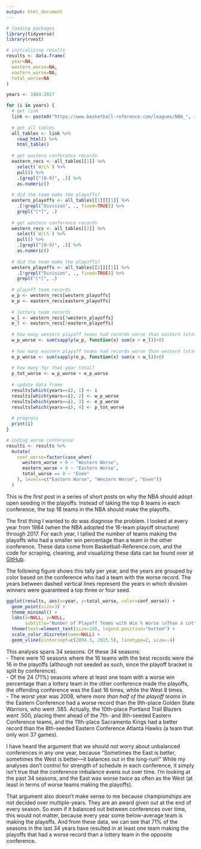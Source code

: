 ```yaml
---
output: html_document
---
```

```r
# loading packages
library(tidyverse)
library(rvest)

# initializing results
results <- data.frame(
  year=NA, 
  western_worse=NA, 
  eastern_worse=NA, 
  total_worse=NA
)

years <- 1984:2017

for (i in years) {
  # get link
  link <- paste0("https://www.basketball-reference.com/leagues/NBA_", i, ".html")
  
  # get all tables
  all_tables <- link %>% 
    read_html() %>% 
    html_table()
  
  # get eastern conference records
  eastern_recs <- all_tables[[1]] %>% 
    select(`W/L%`) %>% 
    pull() %>% 
    .[grepl("[0-9]", .)] %>% 
    as.numeric()
  
  # did the team make the playoffs?
  eastern_playoffs <- all_tables[[1]][[1]] %>% 
    .[!grepl("Division", ., fixed=TRUE)] %>% 
    grepl("[*]", .)
  
  # get western conference records
  western_recs <- all_tables[[2]] %>% 
    select(`W/L%`) %>% 
    pull() %>% 
    .[grepl("[0-9]", .)] %>% 
    as.numeric()
  
  # did the team make the playoffs?
  western_playoffs <- all_tables[[2]][[1]] %>% 
    .[!grepl("Division", ., fixed=TRUE)] %>%
    grepl("[*]", .)
  
  # playoff team records
  w_p <- western_recs[western_playoffs]
  e_p <- eastern_recs[eastern_playoffs]
  
  # lottery team records
  w_l <- western_recs[!western_playoffs]
  e_l <- eastern_recs[!eastern_playoffs]
  
  # how many western playoff teams had records worse than eastern lottery records?
  w_p_worse <- sum(sapply(w_p, function(x) sum(x < e_l))>0)
  
  # how many eastern playoff teams had records worse than western lottery records?
  e_p_worse <- sum(sapply(e_p, function(x) sum(x < w_l))>0)
  
  # how many for that year total?
  p_tot_worse <- w_p_worse + e_p_worse
  
  # update data frame
  results[which(years==i), 1] <- i
  results[which(years==i), 2] <- w_p_worse
  results[which(years==i), 3] <- e_p_worse
  results[which(years==i), 4] <- p_tot_worse
  
  # progress
  print(i)
}

# coding worse conference
results <- results %>% 
  mutate(
    conf_worse=factor(case_when(
      western_worse > 0 ~ "Western Worse",
      eastern_worse > 0 ~ "Eastern Worse",
      total_worse == 0 ~ "Even"
    ), levels=c("Eastern Worse", "Western Worse", "Even"))
  )
```

This is the first post in a series of short posts on why the NBA should adopt open seeding in the playoffs: Instead of taking the top 8 teams in each conference, the top 16 teams in the NBA should make the playoffs.  

The first thing I wanted to do was diagnose the problem. I looked at every year from 1984 (when the NBA adopted the 16-team playoff structure) through 2017. For each year, I tallied the number of teams making the playoffs who had a smaller win percentage than a team in the other conference. These data come from Basketball-Reference.com, and the code for scraping, cleaning, and visualizing these data can be found over at [GitHub](https://github.com/markhwhiteii/blog/tree/master/openseeding).  

The following figure shows this tally per year, and the years are grouped by color based on the conference who had a team with the worse record. The years between dashed vertical lines represent the years in which division winners were guaranteed a top three or four seed.  

```r
ggplot(results, aes(x=year, y=total_worse, color=conf_worse)) +
  geom_point(size=3) +
  theme_minimal() +
  labs(x=NULL, y=NULL, 
       subtitle="Number of Playoff Teams with Win % Worse \nThan a Lottery Team in Other Conference, by Year") +
  theme(text=element_text(size=18), legend.position="bottom") +
  scale_color_discrete(name=NULL) +
  geom_vline(xintercept=c(2004.5, 2015.5), linetype=2, size=.4)
```

This analysis spans 34 seasons. Of these 34 seasons:  
- There were 10 seasons where the 16 teams with the best records were the 16 in the playoffs (although not seeded as such, since the playoff bracket is split by conference).   
- Of the 24 (71%) seasons where at least one team with a worse win percentage than a lottery team in the other conference made the playoffs, the offending conference was the East 16 times, while the West 8 times.  
- The worst year was 2008, where *more than half of the playoff teams* in the Eastern Conference had a worse record than the 9th-place Golden State Warriors, who went .585. Actually, the 10th-place Portland Trail Blazers went .500, placing them ahead of the 7th- and 8th-seeded Eastern Conference teams, and the 11th-place Sacramento Kings had a better record than the 8th-seeded Eastern Conference Atlanta Hawks (a team that only won 37 games).  

I have heard the argument that we should *not* worry about unbalanced conferences in any one year, because "Sometimes the East is better, sometimes the West is better—it balances out in the long-run!" While my analyses don't control for strength of schedule in each conference, it simply isn't true that the conference imbalance evens out over time. I'm looking at the past 34 seasons, and the East was worse *twice* as often as the West (at least in terms of worse teams making the playoffs).  

That argument also doesn't make sense to me because championships are not decided over multiple-years. They are an award given out at the end of every season. So even if it balanced out between conferences over time, this would not matter, because every year some below-average team is making the playoffs. And from these data, we can see that 71% of the seasons in the last 34 years have resulted in at least one team making the playoffs that had a worse record than a lottery team in the opposite conference.  
